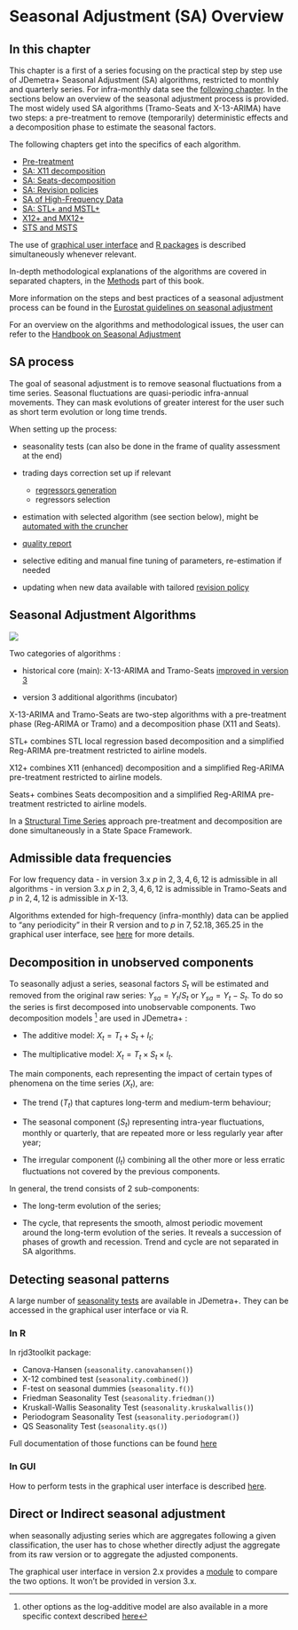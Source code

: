 # Seasonal Adjustment (SA) Overview {#sa-overview .unnumbered}

## In this chapter

This chapter is a first of a series focusing on the practical step by step use of JDemetra+ Seasonal Adjustment (SA) algorithms, restricted to monthly and quarterly series. For infra-monthly data see the [following chapter](#a-sa-hf). In the sections below an overview of the seasonal adjustment process is provided. The most widely used SA algorithms (Tramo-Seats and X-13-ARIMA) have two steps: a pre-treatment to remove (temporarily) deterministic effects and a decomposition phase to estimate the seasonal factors.

The following chapters get into the specifics of each algorithm.

- [Pre-treatment](#sa-pre-t)
- [SA: X11 decomposition](a-sa-X11)
- [SA: Seats-decomposition](#a-sa-seats)
- [SA: Revision policies](#a-rev-pol)
- [SA of High-Frequency Data](#a-sa-hf)
- [SA: STL+ and MSTL+](#a-sa-stl)
- [X12+ and MX12+](a-sa-x12)
- [STS and MSTS](#a-sa-bsm)


The use of [graphical user interface](T-graphical-user-interface.qmd) and [R packages](T-r-packages.qmd) is described simultaneously whenever relevant.

In-depth methodological explanations of the algorithms are covered in separated chapters, in the [Methods](P_Methods.qmd) part of this book.

More information on the steps and best practices of a seasonal adjustment process can be found in the [Eurostat guidelines on seasonal adjustment](https://ec.europa.eu/eurostat/documents/3859598/6830795/KS-GQ-15-001-EN-N.pdf)

For an overview on the algorithms and methodological issues, the user can refer to the [Handbook on Seasonal Adjustment](https://ec.europa.eu/eurostat/documents/3859598/8939616/KS-GQ-18-001-EN-N.pdf)

## SA process

The goal of seasonal adjustment is to remove seasonal fluctuations from a time series. Seasonal fluctuations are quasi-periodic infra-annual movements. They can mask evolutions of greater interest for the user such as short term evolution or long time trends.

When setting up the process: 

- seasonality tests (can also be done in the frame of quality assessment at the end)

- trading days correction set up if relevant 
    - [regressors generation](#a-cal)
    - regressors selection 
    
- estimation with selected algorithm (see section below), might be [automated with the cruncher](#t-prod)

- [quality report](#t-prod)

- selective editing and manual fine tuning of parameters, re-estimation if needed 

- updating when new data available with tailored [revision policy](#a-rev-pol)

<!-- ## Quick Start -->
<!-- (chap à part?) -->
<!-- To launch a -->
<!-- en mode cahier d'exos  -->

<!-- #a-sa-X11-q-start -->
<!-- #a-sa-seats-q-start -->

## Seasonal Adjustment Algorithms

<!-- Extensions for high frequency data tackled in frequency part  -->

![](All_images/SA_Algos.png)

Two categories of algorithms :

-   historical core (main): X-13-ARIMA and Tramo-Seats [improved in version 3](#v3-vs-v2-sa)

-   version 3 additional algorithms (incubator)

X-13-ARIMA and Tramo-Seats are two-step algorithms with a pre-treatment phase (Reg-ARIMA or Tramo) and a decomposition phase (X11 and Seats). 

STL+ combines STL local regression based decomposition and a simplified Reg-ARIMA pre-treatment restricted to airline models.

X12+ combines X11 (enhanced) decomposition and a simplified Reg-ARIMA pre-treatment restricted to airline models.

Seats+ combines Seats decomposition and a simplified Reg-ARIMA pre-treatment restricted to airline models.

In a [Structural Time Series](#a-sa-bsm) approach pre-treatment and decomposition are done simultaneously in a State Space Framework.

## Admissible data frequencies

For low frequency data
    - in version 3.x $p$ in ${2,3,4,6,12}$ is admissible in all algorithms
    - in version 3.x $p$ in ${2,3,4,6,12}$ is admissible in Tramo-Seats and $p$ in ${2,4,12}$ is admissible in X-13.

Algorithms extended for high-frequency (infra-monthly) data can be applied to "any periodicity" in their R version and to $p$ in ${7, 52.18, 365.25}$ in the graphical user interface, see [here](#a-sa-hf) for more details.

## Decomposition in unobserved components

To seasonally adjust a series, seasonal factors $S_{t}$ will be estimated and removed from the original raw series: $Y_{sa}=Y_{t}/S_{t}$ or $Y_{sa}=Y_{t}-S_{t}$. To do so the series is first decomposed into unobservable components. Two decomposition models [^a-sa-overview-1] are used in JDemetra+ :

[^a-sa-overview-1]: other options as the log-additive model are also available in a more specific context described [here](#a-sa-X11-settings)

-   The additive model: $X_{t} = T_{t} + S_{t} + I_{t}$;

-   The multiplicative model: $X_{t} = T_{t} \times S_{t} \times I_{t}$.

The main components, each representing the impact of certain types of phenomena on the time series ($X_{t}$), are:

-   The trend ($T_{t}$) that captures long-term and medium-term behaviour;

-   The seasonal component ($S_{t}$) representing intra-year fluctuations, monthly or quarterly, that are repeated more or less regularly year after year;

-   The irregular component ($I_{t}$) combining all the other more or less erratic fluctuations not covered by the previous components.

In general, the trend consists of 2 sub-components:

-   The long-term evolution of the series;

-   The cycle, that represents the smooth, almost periodic movement around the long-term evolution of the series. It reveals a succession of phases of growth and recession. Trend and cycle are not separated in SA algorithms.

## Detecting seasonal patterns

A large number of [seasonality tests](#m-tests) are available in JDemetra+. They can be accessed in the graphical user interface or via R.

### In R

In rjd3toolkit package:

-   Canova-Hansen (`seasonality.canovahansen()`)
-   X-12 combined test (`seasonality.combined()`)
-   F-test on seasonal dummies (`seasonality.f()`)
-   Friedman Seasonality Test (`seasonality.friedman()`)
-   Kruskall-Wallis Seasonality Test (`seasonality.kruskalwallis()`)
-   Periodogram Seasonality Test (`seasonality.periodogram()`)
-   QS Seasonality Test (`seasonality.qs()`)

Full documentation of those functions can be found [here](https://rjdverse.github.io/rjd3toolkit/reference/index.html)

### In GUI

How to perform tests in the graphical user interface is described [here](#t-GUI-tstools-tests).

## Direct or Indirect seasonal adjustment

when seasonally adjusting series which are aggregates following a given classification, the user has to chose whether directly adjust the aggregate from its raw version or to aggregate the adjusted components.

The graphical user interface in version 2.x provides a [module](#direct-indirect) to compare the two options. It won't be provided in version 3.x.
